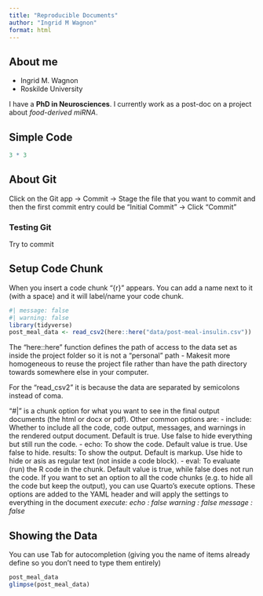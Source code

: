 ```yaml
---
title: "Reproducible Documents"
author: "Ingrid M Wagnon"
format: html
---
```


## About me

-   Ingrid M. Wagnon
-   Roskilde University

I have a **PhD in Neurosciences**. I currently work as a post-doc on a project about *food-derived miRNA*.


## Simple Code

```r
3 * 3
```


## About Git

Click on the Git app -\> Commit -\> Stage the file that you want to commit and then the first commit entry could be "Initial Commit" -\> Click "Commit"

### Testing Git

Try to commit


## Setup Code Chunk

When you insert a code chunk "{r}" appears. You can add a name next to it (with a space) and it will label/name your code chunk.

```r
#| message: false
#| warning: false
library(tidyverse)
post_meal_data <- read_csv2(here::here("data/post-meal-insulin.csv"))
```

The "here::here" function defines the path of access to the data set as inside the project folder so it is not a "personal" path - Makesit more homogeneous to reuse the project file rather than have the path directory towards somewhere else in your computer.

For the "read_csv2" it is because the data are separated by semicolons instead of coma.

"#|" is a chunk option for what you want to see in the final output documents (the html or docx or pdf). Other common options are:
- include: Whether to include all the code, code output, messages, and warnings in the rendered output document. Default is true. Use false to hide everything but still run the code.
- echo: To show the code. Default value is true. Use false to hide.
results: To show the output. Default is markup. Use hide to hide or asis as regular text (not inside a code block).
- eval: To evaluate (run) the R code in the chunk. Default value is true, while false does not run the code.
If you want to set an option to all the code chunks (e.g. to hide all the code but keep the output), you can use Quarto’s execute options. These options are added to the YAML header and will apply the settings to everything in the document
*execute:*
*echo : false*
*warning : false*
*message : false*


## Showing the Data

You can use Tab for autocompletion (giving you the name of items already define so you don't need to type them entirely)

```r
post_meal_data
glimpse(post_meal_data)
```




